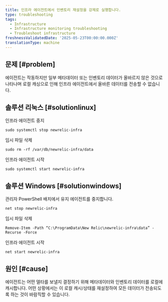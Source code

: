 ```yaml
---
title: 인프라 에이전트에서 인벤토리 재설정을 강제로 실행합니다.
type: troubleshooting
tags:
  - Infrastructure
  - Infrastructure monitoring troubleshooting
  - Troubleshoot infrastructure
freshnessValidatedDate: '2025-05-23T00:00:00.000Z'
translationType: machine
---
```


## 문제 [#problem]

에이전트는 작동하지만 일부 메타데이터 또는 인벤토리 데이터가 올바르지 않은 것으로 나타나며 로컬 캐싱으로 인해 인프라 에이전트에서 올바른 데이터를 전송할 수 없습니다.

## 솔루션 리눅스 [#solutionlinux]

인프라 에이전트 중지

```
sudo systemctl stop newrelic-infra
```

임시 파일 삭제

```
sudo rm -rf /var/db/newrelic-infra/data
```

인프라 에이전트 시작

```
sudo systemctl start newrelic-infra
```

## 솔루션 Windows [#solutionwindows]

관리자 PowerShell 배치에서 유지 에이전트를 중지합니다.

```
net stop newrelic-infra
```

임시 파일 삭제

```
Remove-Item -Path “C:\ProgramData\New Relic\newrelic-infra\data” -Recurse -Force
```

인프라 에이전트 시작

```
net start newrelic-infra
```

## 원인 [#cause]

에이전트는 어떤 델타를 보낼지 결정하기 위해 메타데이터와 인벤토리 데이터를 로컬에 캐시합니다. 어떤 상황에서는 이 로컬 캐시/상태를 재설정하여 모든 데이터가 전송되도록 하는 것이 바람직할 수 있습니다.